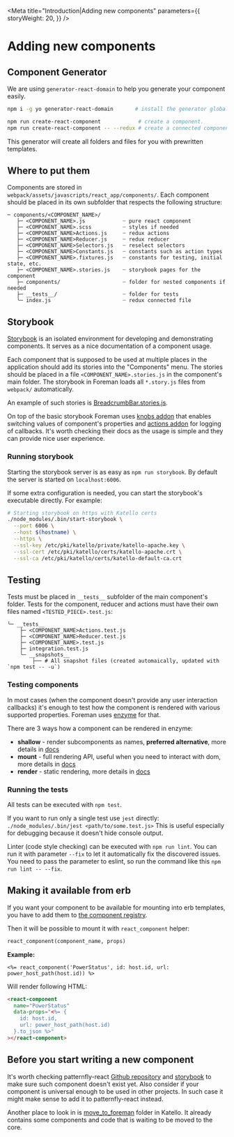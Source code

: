 
<Meta
  title="Introduction|Adding new components"
  parameters={{
    storyWeight: 20,
  }}
/>

# Adding new components

## Component Generator

We are using `generator-react-domain` to help you generate your component easily.

```sh
npm i -g yo generator-react-domain       # install the generator globally

npm run create-react-component            # create a component.
npm run create-react-component -- --redux # create a connected component
```

This generator will create all folders and files for you with prewritten templates.

## Where to put them

Components are stored in `webpack/assets/javascripts/react_app/components/`. Each component should be placed in its own subfolder that respects the following structure:

```
─ components/<COMPONENT_NAME>/
   ├─ <COMPONENT_NAME>.js            ┈ pure react component
   ├─ <COMPONENT_NAME>.scss          ┈ styles if needed
   ├─ <COMPONENT_NAME>Actions.js     ┈ redux actions
   ├─ <COMPONENT_NAME>Reducer.js     ┈ redux reducer
   ├─ <COMPONENT_NAME>Selectors.js   ┈ reselect selectors
   ├─ <COMPONENT_NAME>Constants.js   ┈ constants such as action types
   ├─ <COMPONENT_NAME>.fixtures.js   ┈ constants for testing, initial state, etc.
   ├─ <COMPONENT_NAME>.stories.js    ┈ storybook pages for the component
   ├─ components/                    ┈ folder for nested components if needed
   ├─ __tests__/                     ┈ folder for tests
   ╰─ index.js                       ┈ redux connected file
```

## Storybook

[Storybook](https://storybook.js.org/) is an isolated environment for developing and demonstrating components. It serves as a nice documentation of a component usage.

Each component that is supposed to be used at multiple places in the application should add its stories into the "Components" menu. The stories should be placed in a file `<COMPONENT_NAME>.stories.js` in the component's main folder. The storybook in Foreman loads all `*.story.js` files from `webpack/` automatically.

An example of such stories is [BreadcrumbBar.stories.js](https://github.com/theforeman/foreman/blob/develop/webpack/assets/javascripts/react_app/components/BreadcrumbBar/BreadcrumbBar.stories.js).

On top of the basic storybook Foreman uses [knobs addon](https://github.com/storybooks/storybook/tree/master/addons/knobs#available-knobs) that enables switching values of component's properties and [actions addon](https://github.com/storybooks/storybook/tree/master/addons/actions#getting-started) for logging of callbacks. It's worth checking their docs as the usage is simple and they can provide nice user experience.

### Running storybook

Starting the storybook server is as easy as `npm run storybook`. By default the server is started on `localhost:6006`.

If some extra configuration is needed, you can start the storybook's executable directly. For example:

```bash
# Starting storybook on https with Katello certs
./node_modules/.bin/start-storybook \
  --port 6006 \
  --host $(hostname) \
  --https \
  --ssl-key /etc/pki/katello/private/katello-apache.key \
  --ssl-cert /etc/pki/katello/certs/katello-apache.crt \
  --ssl-ca /etc/pki/katello/certs/katello-default-ca.crt
```

## Testing

Tests must be placed in `__tests__` subfolder of the main component's folder. Tests for the component, reducer and actions must have their own files named `<TESTED_PIECE>.test.js`:

```
╰─ __tests__
    ├─ <COMPONENT_NAME>Actions.test.js
    ├─ <COMPONENT_NAME>Reducer.test.js
    ├─ <COMPONENT_NAME>.test.js
    ├─ integration.test.js
    ╰─ __snapshots__
        ├── # All snapshot files (created automaically, updated with `npm test -- -u`)
```

### Testing components

In most cases (when the component doesn't provide any user interaction callbacks) it's enough to test how the component is rendered with various supported properties. Foreman uses [enzyme](https://github.com/airbnb/enzyme) for that.

There are 3 ways how a component can be rendered in enzyme:

- **shallow** - render subcomponents as names, **preferred alternative**, more details in [docs](https://github.com/airbnb/enzyme/blob/master/docs/api/shallow.md)
- **mount** - full rendering API, useful when you need to interact with dom, more details in [docs](https://github.com/airbnb/enzyme/blob/master/docs/api/mount.md)
- **render** - static rendering, more details in [docs](https://github.com/airbnb/enzyme/blob/master/docs/api/render.md)

### Running the tests

All tests can be executed with `npm test`.

If you want to run only a single test use `jest` directly: `./node_modules/.bin/jest <path/to/some.test.js>`
This is useful especially for debugging because it doesn't hide console output.

Linter (code style checking) can be executed with `npm run lint`. You can run it with parameter `--fix` to let it automatically fix the discovered issues. You need to pass the parameter to eslint, so run the command like this `npm run lint -- --fix`.

## Making it available from erb

If you want your component to be available for mounting into erb templates, you have to add them to [the component registry](https://github.com/theforeman/foreman/blob/develop/webpack/assets/javascripts/react_app/components/componentRegistry.js#L60-L71).

Then it will be possible to mount it with `react_component` helper:

```ruby
react_component(component_name, props)
```

**Example:**

```erb
<%= react_component('PowerStatus', id: host.id, url: power_host_path(host.id)) %>
```

Will render following HTML:

```html
<react-component
  name="PowerStatus"
  data-props="<%= {
    id: host.id,
    url: power_host_path(host.id)
  }.to_json %>"
></react-component>
```

## Before you start writing a new component

It's worth checking patternfly-react [Github repository](https://github.com/patternfly/patternfly-react) and [storybook](https://rawgit.com/patternfly/patternfly-react/gh-pages/index.html) to make sure such component doesn't exist yet. Also consider if your component is universal enough to be used in other projects. In such case it might make sense to add it to patternfly-react instead.

Another place to look in is [move_to_foreman](https://github.com/Katello/katello/tree/master/webpack/move_to_foreman) folder in Katello. It already contains some components and code that is waiting to be moved to the core.
